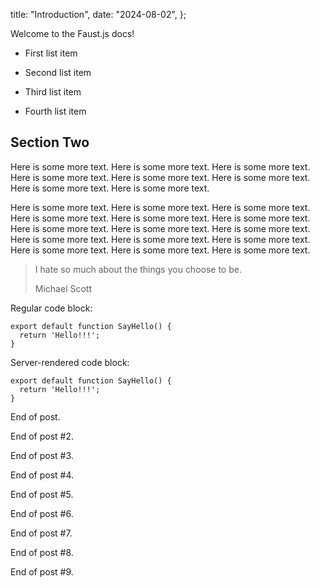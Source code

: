   title: "Introduction",
  date: "2024-08-02",
};

Welcome to the Faust.js docs!

- First list item

- Second list item

- Third list item

- Fourth list item

## Section Two

Here is some more text. Here is some more text. Here is some more text. Here is some more text. Here is some more text. Here is some more text. Here is some more text. Here is some more text.

Here is some more text. Here is some more text. Here is some more text. Here is some more text. Here is some more text. Here is some more text. Here is some more text. Here is some more text. Here is some more text. Here is some more text. Here is some more text. Here is some more text. Here is some more text. Here is some more text. Here is some more text.

> I hate so much about the things you choose to be.
> 
> Michael Scott

Regular code block:

```
export default function SayHello() {
  return 'Hello!!!';
}
```

Server-rendered code block:

```
export default function SayHello() {
  return 'Hello!!!';
}
```

End of post.

End of post #2.

End of post #3.

End of post #4.

End of post #5.

End of post #6.

End of post #7.

End of post #8.

End of post #9.
